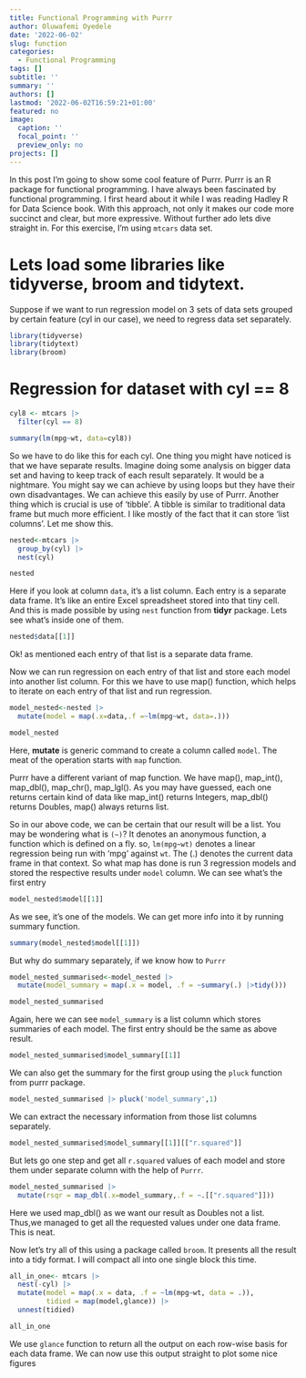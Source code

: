 ```yaml
---
title: Functional Programming with Purrr
author: Oluwafemi Oyedele
date: '2022-06-02'
slug: function
categories:
  - Functional Programming
tags: []
subtitle: ''
summary: ''
authors: []
lastmod: '2022-06-02T16:59:21+01:00'
featured: no
image:
  caption: ''
  focal_point: ''
  preview_only: no
projects: []
---
```


In this post I’m going to show some cool feature of Purrr. Purrr is an R package for functional programming. I have always been fascinated by functional programming. I first heard about it while I was reading Hadley R for Data Science book. With this approach, not only it makes our code more succinct and clear, but more expressive. Without further ado lets dive straight in. For this exercise, I’m using `mtcars` data set.

# Lets load some libraries like tidyverse, broom and tidytext.   

Suppose if we want to run regression model on 3 sets of data sets grouped by certain feature (cyl in our case), we need to regress data set separately.

```r
library(tidyverse)
library(tidytext)
library(broom)

```

# Regression for dataset with cyl == 8

```r
cyl8 <- mtcars |> 
  filter(cyl == 8)

summary(lm(mpg~wt, data=cyl8))

```

So we have to do like this for each cyl. One thing you might have noticed is that we have separate results. Imagine doing some analysis on bigger data set and having to keep track of each result separately. It would be a nightmare. You might say we can achieve by using loops but they have their own disadvantages. We can achieve this easily by use of Purrr. Another thing which is crucial is use of ‘tibble’. A tibble is similar to traditional data frame but much more efficient. I like mostly of the fact that it can store ‘list columns’. Let me show this.

```r
nested<-mtcars |> 
  group_by(cyl) |> 
  nest(cyl)

nested
```

Here if you look at column `data`, it's a list column. Each entry is a separate data frame. It's like an entire Excel spreadsheet stored into that tiny cell. And this is made possible by using `nest` function from **tidyr** package. Lets see what’s inside one of them.

```r
nested$data[[1]]
```

Ok! as mentioned each entry of that list is a separate data frame.

Now we can run regression on each entry of that list and store each model into another list column. For this we have to use map() function, which helps to iterate on each entry of that list and run regression.

```r
model_nested<-nested |> 
  mutate(model = map(.x=data,.f =~lm(mpg~wt, data=.)))

model_nested
```

Here, **mutate** is generic command to create a column called `model`. The meat of the operation starts with `map` function.

Purrr have a different variant of map function. We have map(), map_int(), map_dbl(), map_chr(), map_lgl(). As you may have guessed, each one returns certain kind of data like map_int() returns Integers, map_dbl() returns Doubles, map() always returns list.

So in our above code, we can be certain that our result will be a list. You may be wondering what is `(~)`? It denotes an anonymous function, a function which is defined on a fly. so, `lm(mpg~wt)` denotes a linear regression being run with ‘mpg’ against `wt`. The (.) denotes the current data frame in that context. So what map has done is run 3 regression models and stored the respective results under `model` column. We can see what’s the first entry

```r
model_nested$model[[1]]
```

As we see, it's one of the models. We can get more info into it by running summary function.

```r
summary(model_nested$model[[1]])
```

But why do summary separately, if we know how to `Purrr`

```r
model_nested_summarised<-model_nested |>  
  mutate(model_summary = map(.x = model, .f = ~summary(.) |>tidy()))

model_nested_summarised
```

Again, here we can see `model_summary` is a list column which stores summaries of each model. The first entry should be the same as above result.

```r
model_nested_summarised$model_summary[[1]]
```
We can also get the summary for the first  group using the `pluck` function from purrr package.

```r
model_nested_summarised |> pluck('model_summary',1)
```

We can extract the necessary information from those list columns separately.

```r
model_nested_summarised$model_summary[[1]][["r.squared"]]
```

But lets go one step and get all `r.squared` values of each model and store them under separate column with the help of `Purrr`.

```r
model_nested_summarised |>  
  mutate(rsqr = map_dbl(.x=model_summary,.f = ~.[["r.squared"]]))
```

Here we used map_dbl() as we want our result as Doubles not a list. Thus,we managed to get all the requested values under one data frame. This is neat.

Now let’s try all of this using a package called `broom`. It presents all the result into a tidy format. I will compact all into one single block this time.

```r
all_in_one<- mtcars |> 
  nest(-cyl) |> 
  mutate(model = map(.x = data, .f = ~lm(mpg~wt, data = .)),
         tidied = map(model,glance)) |> 
  unnest(tidied)

all_in_one
```

We use `glance` function to return all the output on each row-wise basis for each data frame. We can now use this output straight to plot some nice figures
